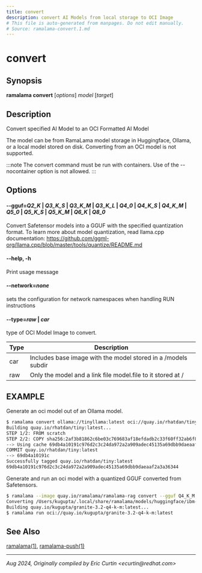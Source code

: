 ```yaml
---
title: convert
description: convert AI Models from local storage to OCI Image
# This file is auto-generated from manpages. Do not edit manually.
# Source: ramalama-convert.1.md
---
```


# convert

## Synopsis
**ramalama convert** [*options*] *model* [*target*]

## Description
Convert specified AI Model to an OCI Formatted AI Model

The model can be from RamaLama model storage in Huggingface, Ollama, or a local model stored on disk. Converting from an OCI model is not supported.

:::note
 The convert command must be run with containers. Use of the --nocontainer option is not allowed.
:::

## Options

#### **--gguf**=*Q2_K* | *Q3_K_S* | *Q3_K_M* | *Q3_K_L* | *Q4_0* | *Q4_K_S* | *Q4_K_M* | *Q5_0* | *Q5_K_S* | *Q5_K_M* | *Q6_K* | *Q8_0* 

Convert Safetensor models into a GGUF with the specified quantization format. To learn more about model quantization, read llama.cpp documentation:
https://github.com/ggml-org/llama.cpp/blob/master/tools/quantize/README.md

#### **--help**, **-h**
Print usage message

#### **--network**=*none*
sets the configuration for network namespaces when handling RUN instructions

#### **--type**=*raw* | *car*

type of OCI Model Image to convert.

| Type | Description                                                   |
| ---- | ------------------------------------------------------------- |
| car  | Includes base image with the model stored in a /models subdir |
| raw  | Only the model and a link file model.file to it stored at /   |

## EXAMPLE

Generate an oci model out of an Ollama model.
```bash
$ ramalama convert ollama://tinyllama:latest oci://quay.io/rhatdan/tiny:latest
Building quay.io/rhatdan/tiny:latest...
STEP 1/2: FROM scratch
STEP 2/2: COPY sha256:2af3b81862c6be03c769683af18efdadb2c33f60ff32ab6f83e42c043d6c7816 /model
--> Using cache 69db4a10191c976d2c3c24da972a2a909adec45135a69dbb9daeaaf2a3a36344
COMMIT quay.io/rhatdan/tiny:latest
--> 69db4a10191c
Successfully tagged quay.io/rhatdan/tiny:latest
69db4a10191c976d2c3c24da972a2a909adec45135a69dbb9daeaaf2a3a36344
```

Generate and run an oci model with a quantized GGUF converted from Safetensors.
```bash
$ ramalama --image quay.io/ramalama/ramalama-rag convert --gguf Q4_K_M hf://ibm-granite/granite-3.2-2b-instruct oci://quay.io/kugupta/granite-3.2-q4-k-m:latest
Converting /Users/kugupta/.local/share/ramalama/models/huggingface/ibm-granite/granite-3.2-2b-instruct to quay.io/kugupta/granite-3.2-q4-k-m:latest...
Building quay.io/kugupta/granite-3.2-q4-k-m:latest...
$ ramalama run oci://quay.io/kugupta/granite-3.2-q4-k-m:latest
```

## See Also
[ramalama(1)](/docs/commands/ramalama/), [ramalama-push(1)](/docs/commands/ramalama/push)

---

*Aug 2024, Originally compiled by Eric Curtin &lt;ecurtin&#64;redhat.com&gt;*